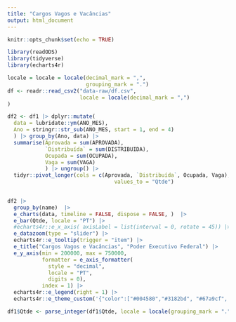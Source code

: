 ```yaml
---
title: "Cargos Vagos e Vacâncias"
output: html_document
---
```


```r
knitr::opts_chunk$set(echo = TRUE)
```


```r
library(readODS)
library(tidyverse)
library(echarts4r)
```

```r

locale = locale = locale(decimal_mark = ",", 
                         grouping_mark = ".")
df <- readr::read_csv2("data-raw/df.csv", 
                       locale = locale(decimal_mark = ",")
)

```


```r
df2 <- df1 |> dplyr::mutate(
  data = lubridate::ym(ANO_MES),
  Ano = stringr::str_sub(ANO_MES, start = 1, end = 4)
  ) |> group_by(Ano, data) |> 
  summarise(Aprovada = sum(APROVADA), 
            `Distribuída` = sum(DISTRIBUIDA),
            Ocupada = sum(OCUPADA),
            Vaga = sum(VAGA)
            ) |> ungroup() |> 
  tidyr::pivot_longer(cols = c(Aprovada, `Distribuída`, Ocupada, Vaga), 
                                  values_to = "Qtde") 
 

```


```r
df2 |>  
  group_by(name)  |>  
  e_charts(data, timeline = FALSE, dispose = FALSE, )  |>  
  e_bar(Qtde, locale = "PT") |> 
  #echarts4r::e_x_axis( axisLabel = list(interval = 0, rotate = 45)) |> 
  e_datazoom(type = "slider") |>
  echarts4r::e_tooltip(trigger = "item") |> 
  e_title("Cargos Vagos e Vacâncias", "Poder Executivo Federal") |>
  e_y_axis(min = 200000, max = 750000, 
           formatter = e_axis_formatter(
             style = "decimal",
             locale = "PT",
             digits = 0), 
           index = 1) |>
  echarts4r::e_legend(right = 1) |> 
  echarts4r::e_theme_custom('{"color":["#004580","#3182bd", "#67a9cf", "#9ecae1"]}')   # theme

```

```r
df1$Qtde <- parse_integer(df1$Qtde, locale = locale(grouping_mark = "."))
```

